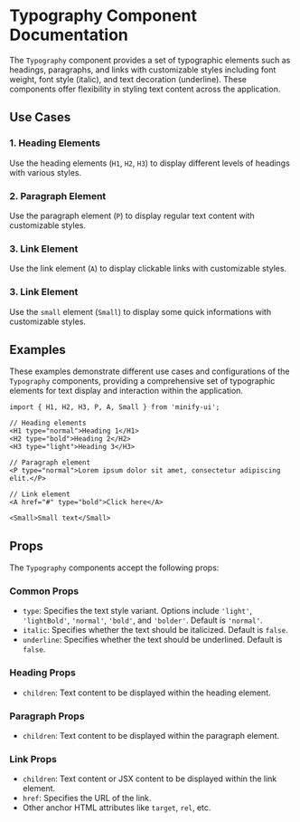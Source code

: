 

<Meta of={TypographyStories} />

# Typography Component Documentation

The `Typography` component provides a set of typographic elements such as headings, paragraphs, and links with customizable styles including font weight, font style (italic), and text decoration (underline). These components offer flexibility in styling text content across the application.

<Canvas of={TypographyStories.All} />

## Use Cases

### 1. Heading Elements

Use the heading elements (`H1`, `H2`, `H3`) to display different levels of headings with various styles.

<Canvas of={TypographyStories.Headings} />

### 2. Paragraph Element

Use the paragraph element (`P`) to display regular text content with customizable styles.

<Canvas of={TypographyStories.Paragraph} />

### 3. Link Element

Use the link element (`A`) to display clickable links with customizable styles.

<Canvas of={TypographyStories.Link} />

### 3. Link Element

Use the `small` element (`Small`) to display some quick informations with customizable styles.

<Canvas of={TypographyStories.SmallText} />

## Examples

These examples demonstrate different use cases and configurations of the `Typography` components, providing a comprehensive set of typographic elements for text display and interaction within the application.

```tsx
import { H1, H2, H3, P, A, Small } from 'minify-ui';

// Heading elements
<H1 type="normal">Heading 1</H1>
<H2 type="bold">Heading 2</H2>
<H3 type="light">Heading 3</H3>

// Paragraph element
<P type="normal">Lorem ipsum dolor sit amet, consectetur adipiscing elit.</P>

// Link element
<A href="#" type="bold">Click here</A>

<Small>Small text</Small>
```

## Props

The `Typography` components accept the following props:

### Common Props

- `type`: Specifies the text style variant. Options include `'light'`, `'lightBold'`, `'normal'`, `'bold'`, and `'bolder'`. Default is `'normal'`.
- `italic`: Specifies whether the text should be italicized. Default is `false`.
- `underline`: Specifies whether the text should be underlined. Default is `false`.

### Heading Props

- `children`: Text content to be displayed within the heading element.

### Paragraph Props

- `children`: Text content to be displayed within the paragraph element.

### Link Props

- `children`: Text content or JSX content to be displayed within the link element.
- `href`: Specifies the URL of the link.
- Other anchor HTML attributes like `target`, `rel`, etc.
